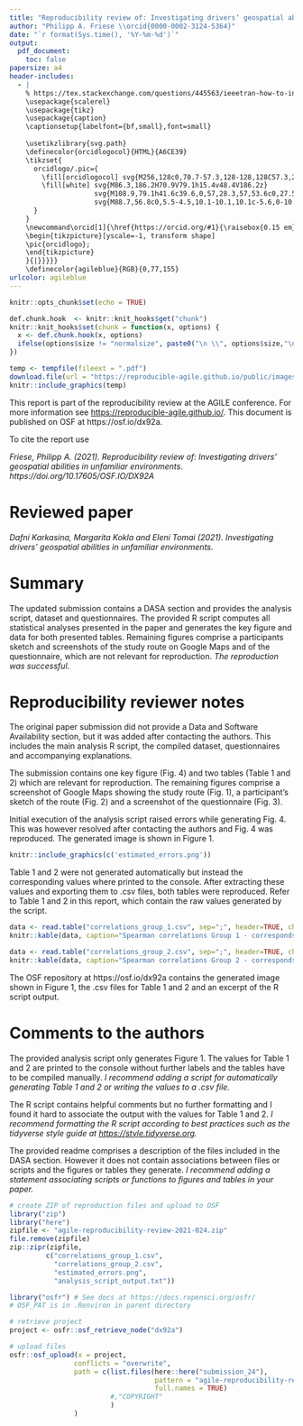 ```yaml
---
title: "Reproducibility review of: Investigating drivers’ geospatial abilities in unfamiliar environments"
author: "Philipp A. Friese \\orcid{0000-0002-3124-5364}"
date: "`r format(Sys.time(), '%Y-%m-%d')`"
output:
  pdf_document:
    toc: false
papersize: a4
header-includes:
  - |
    % https://tex.stackexchange.com/questions/445563/ieeetran-how-to-include-orcid-in-tex-pdf-with-pdflatex/445583 (works with pdflatex)
    \usepackage{scalerel}
    \usepackage{tikz}
    \usepackage{caption}
    \captionsetup{labelfont={bf,small},font=small}
    
    \usetikzlibrary{svg.path}
    \definecolor{orcidlogocol}{HTML}{A6CE39}
    \tikzset{
      orcidlogo/.pic={
        \fill[orcidlogocol] svg{M256,128c0,70.7-57.3,128-128,128C57.3,256,0,198.7,0,128C0,57.3,57.3,0,128,0C198.7,0,256,57.3,256,128z};
        \fill[white] svg{M86.3,186.2H70.9V79.1h15.4v48.4V186.2z}
                     svg{M108.9,79.1h41.6c39.6,0,57,28.3,57,53.6c0,27.5-21.5,53.6-56.8,53.6h-41.8V79.1z     M124.3,172.4h24.5c34.9,0,42.9-26.5,42.9-39.7c0-21.5-13.7-39.7-43.7-39.7h-23.7V172.4z}
                     svg{M88.7,56.8c0,5.5-4.5,10.1-10.1,10.1c-5.6,0-10.1-4.6-10.1-10.1c0-5.6,4.5-10.1,10.1-10.1C84.2,46.7,88.7,51.3,88.7,56.8z};
      }
    }
    \newcommand\orcid[1]{\href{https://orcid.org/#1}{\raisebox{0.15 em}{\mbox{\scalerel*{
    \begin{tikzpicture}[yscale=-1, transform shape]
    \pic{orcidlogo};
    \end{tikzpicture}
    }{|}}}}}
    \definecolor{agileblue}{RGB}{0,77,155}
urlcolor: agileblue
---
```


```r
knitr::opts_chunk$set(echo = TRUE)

def.chunk.hook  <- knitr::knit_hooks$get("chunk")
knitr::knit_hooks$set(chunk = function(x, options) {
  x <- def.chunk.hook(x, options)
  ifelse(options$size != "normalsize", paste0("\n \\", options$size,"\n\n", x, "\n\n \\normalsize"), x)
})
```


```r
temp <- tempfile(fileext = ".pdf")
download.file(url = "https://reproducible-agile.github.io/public/images/reproducible-AGILE-logo-square.pdf", destfile = temp)
knitr::include_graphics(temp)
```

This report is part of the reproducibility review at the AGILE conference.
For more information see [https://reproducible-agile.github.io/](https://reproducible-agile.github.io/).
This document is published on OSF at https://osf.io/dx92a.

To cite the report use

*Friese, Philipp A. (2021). Reproducibility review of: Investigating drivers’ geospatial abilities in unfamiliar environments. https://doi.org/10.17605/OSF.IO/DX92A*

# Reviewed paper

*Dafni Karkasina, Margarita Kokla and Eleni Tomai (2021). Investigating drivers’ geospatial abilities in unfamiliar environments.*


# Summary

The updated submission contains a DASA section and provides the analysis script, dataset and questionnaires. The provided R script computes all statistical analyses presented in the paper and generates the key figure and data for both presented tables. Remaining figures comprise a participants sketch and screenshots of the study route on Google Maps and of the questionnaire, which are not relevant for reproduction. *The reproduction was successful*.

\clearpage

# Reproducibility reviewer notes

The original paper submission did not provide a Data and Software Availability section, but it was added after contacting the authors. This includes the main analysis R script, the compiled dataset, questionnaires and accompanying explanations. 

The submission contains one key figure (Fig. 4) and two tables (Table 1 and 2) which are relevant for reproduction. The remaining figures comprise a screenshot of Google Maps showing the study route (Fig. 1), a participant's sketch of the route (Fig. 2) and a screenshot of the questionnaire (Fig. 3). 

Initial execution of the analysis script raised errors while generating Fig. 4. This was however resolved after contacting the authors and Fig. 4 was reproduced. The generated image is shown in Figure 1.

```r
knitr::include_graphics(c('estimated_errors.png'))
```

Table 1 and 2 were not generated automatically but instead the corresponding values where printed to the console. After extracting these values and exporting them to .csv files, both tables were reproduced. Refer to Table 1 and 2 in this report, which contain the raw values generated by the script. 

```r
data <- read.table("correlations_group_1.csv", sep=";", header=TRUE, check.names=FALSE)
knitr::kable(data, caption="Spearman correlations Group 1 - corresponds to Table 1 in reproduced paper")
```

```r
data <- read.table("correlations_group_2.csv", sep=";", header=TRUE, check.names=FALSE)
knitr::kable(data, caption="Spearman correlations Group 2 - corresponds to Table 2 in reproduced paper")
```

The OSF repository at https://osf.io/dx92a contains the generated image shown in Figure 1, the .csv files for Table 1 and 2 and an excerpt of the R script output.

# Comments to the authors

The provided analysis script only generates Figure 1. The values for Table 1 and 2 are printed to the console without further labels and the tables have to be compiled manually. *I recommend adding a script for automatically generating Table 1 and 2 or writing the values to a .csv file.*

The R script contains helpful comments but no further formatting and I found it hard to associate the output with the values for Table 1 and 2. *I recommend formatting the R script according to best practices such as the tidyverse style guide at [https://style.tidyverse.org](https://style.tidyverse.org).*

The provided readme comprises a description of the files included in the DASA section. However it does not contain associations between files or scripts and the figures or tables they generate. *I recommend adding a statement associating scripts or functions to figures and tables in your paper.*


```r
# create ZIP of reproduction files and upload to OSF
library("zip")
library("here")
zipfile <- "agile-reproducibility-review-2021-024.zip"
file.remove(zipfile)
zip::zipr(zipfile,
         c("correlations_group_1.csv",
           "correlations_group_2.csv",
           "estimated_errors.png",
           "analysis_script_output.txt"))

library("osfr") # See docs at https://docs.ropensci.org/osfr/
# OSF_PAT is in .Renviron in parent directory

# retrieve project
project <- osfr::osf_retrieve_node("dx92a")

# upload files
osfr::osf_upload(x = project,
                conflicts = "overwrite",
                path = c(list.files(here::here("submission_24"),
                                    pattern = "agile-reproducibility-review-.*(pdf$|Rmd$|zip$)",
                                    full.names = TRUE)
                         #,"COPYRIGHT"
                         )
                )
```